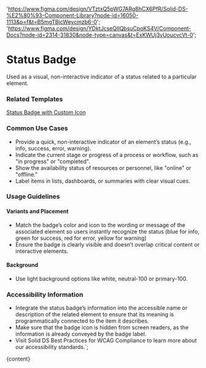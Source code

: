 

  'https://www.figma.com/design/VTztxQ5pWG7ARg8hCX6PfR/Solid-DS-%E2%80%93-Component-Library?node-id=16050-1113&p=f&t=B5mgTBjcWeycmzb6-0';
  'https://www.figma.com/design/YDktJcseQIIQbsuCpoKS4V/Component-Docs?node-id=2314-31830&node-type=canvas&t=ExKWUj3vUoucvcVt-0';

# Status Badge

Used as a visual, non-interactive indicator of a status related to a particular element.

<DefaultStory />

<DocumentationLinks storybookLink="${storybookLink}" figmaLibrary="${figmaLibrary}" figmaDocs="${figmaDocs}" />

### Related Templates

[Status Badge with Custom Icon](/?path=/docs/templates-status-badge--docs)

### Common Use Cases

- Provide a quick, non-interactive indicator of an element’s status (e.g., info, success, error, warning).
- Indicate the current stage or progress of a process or workflow, such as "in progress" or "completed".
- Show the availability status of resources or personnel, like "online" or "offline."
- Label items in lists, dashboards, or summaries with clear visual cues.

### Usage Guidelines

#### Variants and Placement

- Match the badge’s color and icon to the wording or message of the associated element so users instantly recognize the status (blue for info, green for success, red for error, yellow for warning)
- Ensure the badge is clearly visible and doesn’t overlap critical content or interactive elements.

#### Background

- Use light background options like white, neutral-100 or primary-100.

### Accessibility Information

- Integrate the status badge’s information into the accessible name or description of the related element to ensure that its meaning is programmatically connected to the item it describes.
- Make sure that the badge icon is hidden from screen readers, as the information is already conveyed by the badge label.
- Visit <sd-link href="https://www.figma.com/design/YDktJcseQIIQbsuCpoKS4V/Component-Docs?node-id=10708-5011&t=Z1FxSGWkmXG5r5sw-4" target="_blank">Solid DS Best Practices for WCAG Compliance</sd-link> to learn more about our accessibility standards.`;

<Meta title="Styles/sd-status-badge/Overview" />

<OverviewFormatter story={StatusBadgeStories.Default}>{content}</OverviewFormatter>
